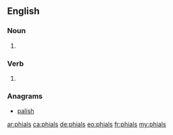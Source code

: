==English==

===Noun===
{{head|en|noun plural form}}

# {{plural of|phial|lang=en}}

===Verb===
{{head|en|verb form}}

# {{en-third-person singular of|phial}}

===Anagrams===
* [[palish#English|palish]]

[[ar:phials]]
[[ca:phials]]
[[de:phials]]
[[eo:phials]]
[[fr:phials]]
[[my:phials]]
